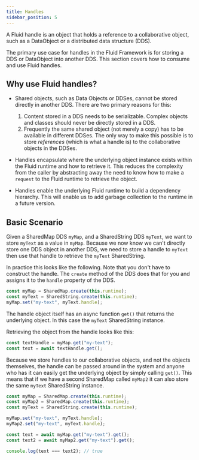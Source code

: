 ```yaml
---
title: Handles
sidebar_position: 5
---
```



A Fluid handle is an object that holds a reference to a collaborative object, such as a <GlossaryLink term="Data object">DataObject</GlossaryLink> or a <GlossaryLink term="distributed data structures">distributed data structure</GlossaryLink> (DDS).

The primary use case for handles in the Fluid Framework is for storing a DDS or DataObject into another DDS.
This section covers how to consume and use Fluid handles.

## Why use Fluid handles?

-   Shared objects, such as Data Objects or DDSes, cannot be stored directly in another DDS. There are two primary
    reasons for this:
    1. Content stored in a DDS needs to be serializable. Complex objects and classes should never be directly stored in a DDS.
    2. Frequently the same shared object (not merely a copy) has to be available in different DDSes.
       The only way to make this possible is to store _references_ (which is what a handle is) to the collaborative objects in the DDSes.

-   Handles encapsulate where the underlying object instance exists within the Fluid runtime and how to retrieve it.
    This reduces the complexity from the caller by abstracting away the need to know how to make a `request` to the
    Fluid runtime to retrieve the object.

-   Handles enable the underlying Fluid runtime to build a dependency hierarchy. This will enable us to add garbage
    collection to the runtime in a future version.

## Basic Scenario

Given a SharedMap DDS `myMap`, and a SharedString DDS `myText`, we want to store `myText` as a value in `myMap`. Because
we now know we can't directly store one DDS object in another DDS, we need to store a handle to `myText` then use that handle
to retrieve the `myText` SharedString.

In practice this looks like the following. Note that you don't have to construct the handle. The `create` method of the
DDS does that for you and assigns it to the `handle` property of the DDS.

```typescript
const myMap = SharedMap.create(this.runtime);
const myText = SharedString.create(this.runtime);
myMap.set("my-text", myText.handle);
```

The handle object itself has an async function `get()` that returns the underlying object. In this case the `myText`
SharedString instance.

Retrieving the object from the handle looks like this:

```typescript
const textHandle = myMap.get("my-text");
const text = await textHandle.get();
```

Because we store handles to our collaborative objects, and not the objects themselves, the handle can be passed around in
the system and anyone who has it can easily get the underlying object by simply calling `get()`. This means that if we have
a second SharedMap called `myMap2` it can also store the same `myText` SharedString instance.

```typescript
const myMap = SharedMap.create(this.runtime);
const myMap2 = SharedMap.create(this.runtime);
const myText = SharedString.create(this.runtime);

myMap.set("my-text", myText.handle);
myMap2.set("my-text", myText.handle);

const text = await myMap.get("my-text").get();
const text2 = await myMap2.get("my-text").get();

console.log(text === text2); // true
```
